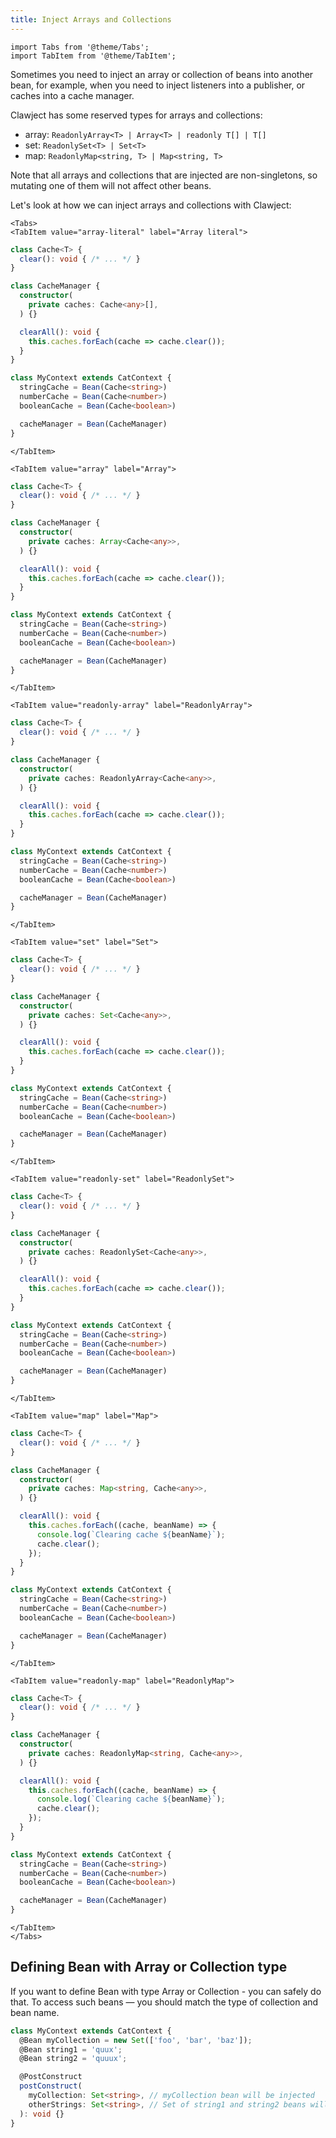 ```yaml
---
title: Inject Arrays and Collections
---
```


```mdx-code-block
import Tabs from '@theme/Tabs';
import TabItem from '@theme/TabItem';
```

Sometimes you need to inject an array or collection of beans into another bean,
for example, when you need to inject listeners into a publisher, or caches into a cache manager.

Clawject has some reserved types for arrays and collections:
  - array: `ReadonlyArray<T> | Array<T> | readonly T[] | T[]`
  - set: `ReadonlySet<T> | Set<T>`
  - map: `ReadonlyMap<string, T> | Map<string, T>`

Note that all arrays and collections that are injected are non-singletons, so mutating one of them will not affect other beans.

Let's look at how we can inject arrays and collections with Clawject:

```mdx-code-block
<Tabs>
<TabItem value="array-literal" label="Array literal">
```

```ts
class Cache<T> {
  clear(): void { /* ... */ }
}

class CacheManager {
  constructor(
    private caches: Cache<any>[],
  ) {}

  clearAll(): void {
    this.caches.forEach(cache => cache.clear());
  }
}

class MyContext extends CatContext {
  stringCache = Bean(Cache<string>)
  numberCache = Bean(Cache<number>)
  booleanCache = Bean(Cache<boolean>)

  cacheManager = Bean(CacheManager)
}
```

```mdx-code-block
</TabItem>

<TabItem value="array" label="Array">
```

```ts
class Cache<T> {
  clear(): void { /* ... */ }
}

class CacheManager {
  constructor(
    private caches: Array<Cache<any>>,
  ) {}

  clearAll(): void {
    this.caches.forEach(cache => cache.clear());
  }
}

class MyContext extends CatContext {
  stringCache = Bean(Cache<string>)
  numberCache = Bean(Cache<number>)
  booleanCache = Bean(Cache<boolean>)

  cacheManager = Bean(CacheManager)
}
```

```mdx-code-block
</TabItem>

<TabItem value="readonly-array" label="ReadonlyArray">
```

```ts
class Cache<T> {
  clear(): void { /* ... */ }
}

class CacheManager {
  constructor(
    private caches: ReadonlyArray<Cache<any>>,
  ) {}

  clearAll(): void {
    this.caches.forEach(cache => cache.clear());
  }
}

class MyContext extends CatContext {
  stringCache = Bean(Cache<string>)
  numberCache = Bean(Cache<number>)
  booleanCache = Bean(Cache<boolean>)

  cacheManager = Bean(CacheManager)
}
```

```mdx-code-block
</TabItem>

<TabItem value="set" label="Set">
```

```ts
class Cache<T> {
  clear(): void { /* ... */ }
}

class CacheManager {
  constructor(
    private caches: Set<Cache<any>>,
  ) {}

  clearAll(): void {
    this.caches.forEach(cache => cache.clear());
  }
}

class MyContext extends CatContext {
  stringCache = Bean(Cache<string>)
  numberCache = Bean(Cache<number>)
  booleanCache = Bean(Cache<boolean>)

  cacheManager = Bean(CacheManager)
}
```

```mdx-code-block
</TabItem>

<TabItem value="readonly-set" label="ReadonlySet">
```

```ts
class Cache<T> {
  clear(): void { /* ... */ }
}

class CacheManager {
  constructor(
    private caches: ReadonlySet<Cache<any>>,
  ) {}

  clearAll(): void {
    this.caches.forEach(cache => cache.clear());
  }
}

class MyContext extends CatContext {
  stringCache = Bean(Cache<string>)
  numberCache = Bean(Cache<number>)
  booleanCache = Bean(Cache<boolean>)

  cacheManager = Bean(CacheManager)
}
```

```mdx-code-block
</TabItem>

<TabItem value="map" label="Map">
```

```ts
class Cache<T> {
  clear(): void { /* ... */ }
}

class CacheManager {
  constructor(
    private caches: Map<string, Cache<any>>,
  ) {}

  clearAll(): void {
    this.caches.forEach((cache, beanName) => {
      console.log(`Clearing cache ${beanName}`);
      cache.clear();
    });
  }
}

class MyContext extends CatContext {
  stringCache = Bean(Cache<string>)
  numberCache = Bean(Cache<number>)
  booleanCache = Bean(Cache<boolean>)

  cacheManager = Bean(CacheManager)
}
```

```mdx-code-block
</TabItem>

<TabItem value="readonly-map" label="ReadonlyMap">
```

```ts
class Cache<T> {
  clear(): void { /* ... */ }
}

class CacheManager {
  constructor(
    private caches: ReadonlyMap<string, Cache<any>>,
  ) {}

  clearAll(): void {
    this.caches.forEach((cache, beanName) => {
      console.log(`Clearing cache ${beanName}`);
      cache.clear();
    });
  }
}

class MyContext extends CatContext {
  stringCache = Bean(Cache<string>)
  numberCache = Bean(Cache<number>)
  booleanCache = Bean(Cache<boolean>)

  cacheManager = Bean(CacheManager)
}
```

```mdx-code-block
</TabItem>
</Tabs>
```

## Defining Bean with Array or Collection type
If you want to define Bean with type Array or Collection - you can safely do that.
To access such beans — you should match the type of collection and bean name.

```ts
class MyContext extends CatContext {
  @Bean myCollection = new Set(['foo', 'bar', 'baz']);
  @Bean string1 = 'quux';
  @Bean string2 = 'quuux';

  @PostConstruct
  postConstruct(
    myCollection: Set<string>, // myCollection bean will be injected
    otherStrings: Set<string>, // Set of string1 and string2 beans will be injected
  ): void {}
}
```

